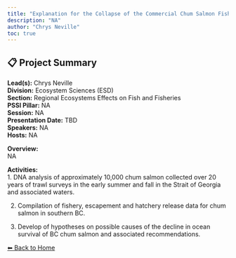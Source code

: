 ---
title: "Explanation for the Collapse of the Commercial Chum Salmon Fishery in British Columbia"
description: "NA"
author: "Chrys Neville"
toc: true
---

## 📋 Project Summary

**Lead(s):** Chrys Neville  
**Division:** Ecosystem Sciences (ESD)  
**Section:** Regional Ecosystems Effects on Fish and Fisheries  
**PSSI Pillar:** NA  
**Session:** NA  
**Presentation Date:** TBD  
**Speakers:** NA  
**Hosts:** NA  

**Overview:**  
NA   

**Activities:**  
1. DNA analysis of approximately 10,000 chum salmon collected over 20 years of trawl surveys in the early summer and fall in the Strait of Georgia and associated waters.
2. Compilation of fishery, escapement and hatchery release data for chum salmon in southern BC.
3. Develop of hypotheses on possible causes of the decline in ocean survival of BC chum salmon and associated recommendations.

[⬅ Back to Home](../index.qmd)
